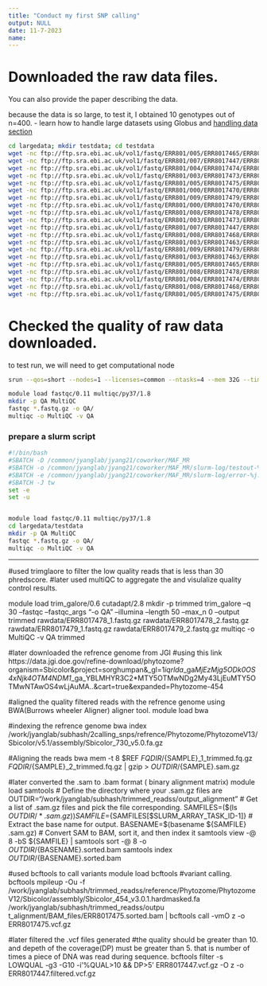 ```yaml
---
title: "Conduct my first SNP calling"
output: NULL
date: 11-7-2023
name: 
---
```


# Downloaded the raw data files.

You can also provide the paper describing the data.

because the data is so large, to test it, I obtained 10 genotypes out of n=400.
- learn how to handle large datasets using Globus and [handling data section](https://hcc.unl.edu/docs/handling_data/) 

```bash
cd largedata; mkdir testdata; cd testdata
wget -nc ftp://ftp.sra.ebi.ac.uk/vol1/fastq/ERR801/005/ERR8017465/ERR8017465_2.fastq.gz
wget -nc ftp://ftp.sra.ebi.ac.uk/vol1/fastq/ERR801/007/ERR8017447/ERR8017447_2.fastq.gz
wget -nc ftp://ftp.sra.ebi.ac.uk/vol1/fastq/ERR801/004/ERR8017474/ERR8017474_2.fastq.gz
wget -nc ftp://ftp.sra.ebi.ac.uk/vol1/fastq/ERR801/003/ERR8017473/ERR8017473_2.fastq.gz
wget -nc ftp://ftp.sra.ebi.ac.uk/vol1/fastq/ERR801/005/ERR8017475/ERR8017475_2.fastq.gz
wget -nc ftp://ftp.sra.ebi.ac.uk/vol1/fastq/ERR801/000/ERR8017470/ERR8017470_1.fastq.gz
wget -nc ftp://ftp.sra.ebi.ac.uk/vol1/fastq/ERR801/009/ERR8017479/ERR8017479_2.fastq.gz
wget -nc ftp://ftp.sra.ebi.ac.uk/vol1/fastq/ERR801/000/ERR8017470/ERR8017470_2.fastq.gz
wget -nc ftp://ftp.sra.ebi.ac.uk/vol1/fastq/ERR801/008/ERR8017478/ERR8017478_2.fastq.gz
wget -nc ftp://ftp.sra.ebi.ac.uk/vol1/fastq/ERR801/003/ERR8017473/ERR8017473_1.fastq.gz
wget -nc ftp://ftp.sra.ebi.ac.uk/vol1/fastq/ERR801/007/ERR8017447/ERR8017447_1.fastq.gz
wget -nc ftp://ftp.sra.ebi.ac.uk/vol1/fastq/ERR801/008/ERR8017468/ERR8017468_2.fastq.gz
wget -nc ftp://ftp.sra.ebi.ac.uk/vol1/fastq/ERR801/003/ERR8017463/ERR8017463_1.fastq.gz
wget -nc ftp://ftp.sra.ebi.ac.uk/vol1/fastq/ERR801/009/ERR8017479/ERR8017479_1.fastq.gz
wget -nc ftp://ftp.sra.ebi.ac.uk/vol1/fastq/ERR801/003/ERR8017463/ERR8017463_2.fastq.gz
wget -nc ftp://ftp.sra.ebi.ac.uk/vol1/fastq/ERR801/005/ERR8017465/ERR8017465_1.fastq.gz
wget -nc ftp://ftp.sra.ebi.ac.uk/vol1/fastq/ERR801/008/ERR8017478/ERR8017478_1.fastq.gz
wget -nc ftp://ftp.sra.ebi.ac.uk/vol1/fastq/ERR801/004/ERR8017474/ERR8017474_1.fastq.gz
wget -nc ftp://ftp.sra.ebi.ac.uk/vol1/fastq/ERR801/008/ERR8017468/ERR8017468_1.fastq.gz
wget -nc ftp://ftp.sra.ebi.ac.uk/vol1/fastq/ERR801/005/ERR8017475/ERR8017475_1.fastq.gz
```

# Checked the quality of raw data downloaded.

to test run, we will need to get computational node

```bash
srun --qos=short --nodes=1 --licenses=common --ntasks=4 --mem 32G --time 6:00:00 --pty bash
```

```bash
module load fastqc/0.11 multiqc/py37/1.8 
mkdir -p QA MultiQC
fastqc *.fastq.gz -o QA/
multiqc -o MultiQC -v QA
```


### prepare a slurm script

```bash
#!/bin/bash
#SBATCH -D /common/jyanglab/jyang21/coworker/MAF_MR
#SBATCH -o /common/jyanglab/jyang21/coworker/MAF_MR/slurm-log/testout-%j.txt
#SBATCH -e /common/jyanglab/jyang21/coworker/MAF_MR/slurm-log/error-%j.txt
#SBATCH -J tw
set -e
set -u


module load fastqc/0.11 multiqc/py37/1.8 
cd largedata/testdata
mkdir -p QA MultiQC
fastqc *.fastq.gz -o QA/
multiqc -o MultiQC -v QA

```







------------------------

#used trimglaore to filter the low quality reads that is less than 30 phredscore.
#later used multiQC to aggregate the and visulalize quality control results.

module load trim_galore/0.6 cutadapt/2.8
mkdir -p trimmed
trim_galore --q 30 --fastqc --fastqc_args "-o QA" --illumina --length 50 --max_n 0 --output trimmed rawdata/ERR8017478_1.fastq.gz rawdata/ERR8017478_2.fastq.gz rawdata/ERR8017479_1.fastq.gz rawdata/ERR8017479_2.fastq.gz
multiqc -o MultiQC -v QA trimmed

#later downloaded the refrence genome from JGI
#using this link https://data.jgi.doe.gov/refine-download/phytozome?organism=Sbicolor&project=sorghumpan&_gl=1*iqrlda*_ga*MjEzMjg5ODk0OS4xNjk4OTM4NDM1*_ga_YBLMHYR3C2*MTY5OTMwNDg2My43LjEuMTY5OTMwNTAwOS4wLjAuMA..&cart=true&expanded=Phytozome-454

#aligned the quality filtered reads with the refrence genome using BWA(Burrows wheeler Aligner) aligner tool.
module load bwa

#indexing the refrence genome
bwa index /work/jyanglab/subhash/2calling_snps/refrence/Phytozome/PhytozomeV13/Sbicolor/v5.1/assembly/Sbicolor_730_v5.0.fa.gz 

#Aligning the reads
bwa mem -t 8 $REF ${FQDIR}/${SAMPLE}_1_trimmed.fq.gz ${FQDIR}/${SAMPLE}_2_trimmed.fq.gz | gzip > ${OUTDIR}/${SAMPLE}.sam.gz

#later converted the .sam to .bam format ( binary alignment matrix)
module load samtools
# Define the directory where your .sam.gz files are
OUTDIR="/work/jyanglab/subhash/trimmed_readss/output_alignment"
# Get a list of .sam.gz files and pick the file corresponding.
SAMFILES=($(ls ${OUTDIR}/*.sam.gz))
SAMFILE=${SAMFILES[$SLURM_ARRAY_TASK_ID-1]}
# Extract the base name for output.
BASENAME=$(basename ${SAMFILE} .sam.gz)
# Convert SAM to BAM, sort it, and then index it
samtools view -@ 8 -bS ${SAMFILE} | samtools sort -@ 8 -o ${OUTDIR}/${BASENAME}.sorted.bam
samtools index ${OUTDIR}/${BASENAME}.sorted.bam

#used bcftools to call variants
module load bcftools
#variant calling.
bcftools mpileup -Ou -f /work/jyanglab/subhash/trimmed_readss/reference/Phytozome/PhytozomeV12/Sbicolor/assembly/Sbicolor_454_v3.0.1.hardmasked.fa /work/jyanglab/subhash/trimmed_readss/outpu
t_alignment/BAM_files/ERR8017475.sorted.bam | bcftools call -vmO z -o ERR8017475.vcf.gz

#later filtered the .vcf files generated
#the quality should be greater than 10. and depeth of the coverage(DP) must be greater than 5. that is number of times a piece of DNA was read during sequence.
bcftools filter -s LOWQUAL -g3 -G10 -i'%QUAL>10 && DP>5' ERR8017447.vcf.gz -O z -o ERR8017447.filtered.vcf.gz



